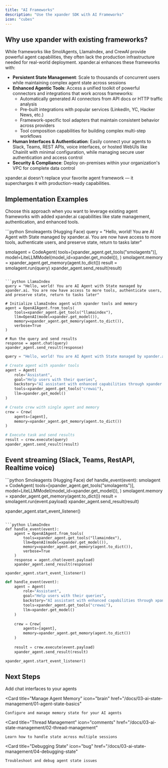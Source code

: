 ```yaml
---
title: "AI Frameworks"
description: "Use the xpander SDK with AI Frameworks"
icon: "cubes"
---
```


## Why use xpander with existing frameworks?

While frameworks like SmolAgents, LlamaIndex, and CrewAI provide powerful agent capabilities, they often lack the production infrastructure needed for real-world deployment. xpander.ai enhances these frameworks with:

- **Persistent State Management**: Scale to thousands of concurrent users while maintaining complex agent state across sessions
- **Enhanced Agentic Tools**: Access a unified toolkit of powerful connectors and integrations that work across frameworks:
  - Automatically generated AI connectors from API docs or HTTP traffic analysis
  - Pre-built integrations with popular services (LinkedIn, YC, Hacker News, etc.)
  - Framework-specific tool adapters that maintain consistent behavior across providers
  - Tool composition capabilities for building complex multi-step workflows
- **Human Interfaces & Authentication**: Easily connect your agents to Slack, Teams, REST APIs, voice interfaces, or hosted WebUIs like Chainlit with minimal configuration, while managing secure user authentication and access control
- **Security & Compliance**: Deploy on-premises within your organization's VPC for complete data control

xpander.ai doesn't replace your favorite agent framework — it supercharges it with production-ready capabilities.

## Implementation Examples

Choose this approach when you want to leverage existing agent frameworks with added xpander.ai capabilities like state management, authentication, and enhanced tools.

<CodeGroup>
```python Smoleagents (Hugging Face)
query = "Hello, world! You are AI Agent with State managed by xpander.ai. You are now have access to more tools, authenticate users, and preserve state, return to tasks later"

smolagent = CodeAgent(
		    tools=[xpander_agent.get_tools("smolagents")],
		    model=LiteLLMModel(model_id=xpander.get_model()),
		)
smolagent.memory = xpander_agent.get_memory(agent.to_dict())
result = smolagent.run(query)
xpander_agent.send_result(result)
```

```python LlamaIndex
query = "Hello, world! You are AI Agent with State managed by xpander.ai. You are now have access to more tools, authenticate users, and preserve state, return to tasks later"

# Initialize LlamaIndex agent with xpander tools and memory
agent = OpenAIAgent.from_tools(
    tools=xpander_agent.get_tools("llamaindex"),
    llm=OpenAI(model=xpander.get_model()),
    memory=xpander_agent.get_memory(agent.to_dict()),
    verbose=True
)

# Run the query and send results
response = agent.chat(query)
xpander_agent.send_result(response)
```

```python CrewAI
query = "Hello, world! You are AI Agent with State managed by xpander.ai. You are now have access to more tools, authenticate users, and preserve state, return to tasks later"

# Create agent with xpander tools
agent = Agent(
    role="Assistant",
    goal="Help users with their queries",
    backstory="AI assistant with enhanced capabilities through xpander.ai",
    tools=xpander_agent.get_tools("crewai"),
    llm=xpander.get_model()
)

# Create crew with single agent and memory
crew = Crew(
    agents=[agent],
    memory=xpander_agent.get_memory(agent.to_dict())
)

# Execute task and send results
result = crew.execute(query)
xpander_agent.send_result(result)
```
</CodeGroup>

## Event streaming (Slack, Teams, RestAPI, Realtime voice)

<CodeGroup>
```python Smoleagents (Hugging Face)
def handle_event(event):
		smolagent = CodeAgent(
		    tools=[xpander_agent.get_tools("smolagents")],
		    model=LiteLLMModel(model_id=xpander.get_model()),
		)
		smolagent.memory = xpander_agent.get_memory(agent.to_dict())
    result = smolagent.run(event.payload)
    xpander_agent.send_result(result)

xpander_agent.start_event_listener()
```

```python LlamaIndex
def handle_event(event):
    agent = OpenAIAgent.from_tools(
        tools=xpander_agent.get_tools("llamaindex"),
        llm=OpenAI(model=xpander.get_model()),
        memory=xpander_agent.get_memory(agent.to_dict()),
        verbose=True
    )
    response = agent.chat(event.payload)
    xpander_agent.send_result(response)

xpander_agent.start_event_listener()
```

```python CrewAI
def handle_event(event):
    agent = Agent(
        role="Assistant",
        goal="Help users with their queries",
        backstory="AI assistant with enhanced capabilities through xpander.ai",
        tools=xpander_agent.get_tools("crewai"),
        llm=xpander.get_model()
    )
    
    crew = Crew(
        agents=[agent],
        memory=xpander_agent.get_memory(agent.to_dict())
    )
    
    result = crew.execute(event.payload)
    xpander_agent.send_result(result)

xpander_agent.start_event_listener()
```
</CodeGroup>

## Next Steps
<CardGroup cols={2}>
  <Card 
    title="Add Human Interfaces" 
    icon="microphone"
    href="/docs/05-human-interfaces/02-slack-bots"
  >
    Add chat interfaces to your agents
  </Card>

  <Card 
    title="Manage Agent Memory" 
    icon="brain"
    href="/docs/03-ai-state-management/01-agent-state-basics"
  > 
    Configure and manage memory state for your AI agents
  </Card>

  <Card 
    title="Thread Management" 
    icon="comments"
    href="/docs/03-ai-state-management/02-thread-management"
  >
    Learn how to handle state across multiple sessions
  </Card>

  <Card 
    title="Debugging State" 
    icon="bug"
    href="/docs/03-ai-state-management/04-debugging-state"
  >
    Troubleshoot and debug agent state issues
  </Card>
</CardGroup> 